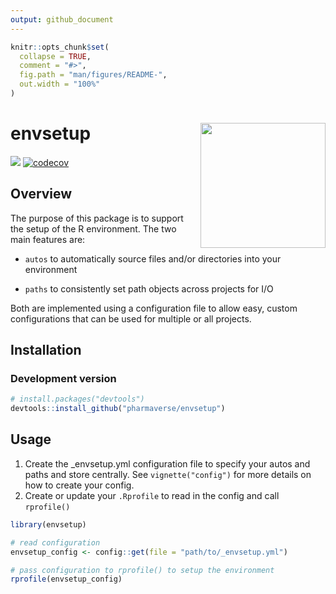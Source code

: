 ```yaml
---
output: github_document
---
```


<!-- README.md is generated from README.Rmd. Please edit that file -->

```r
knitr::opts_chunk$set(
  collapse = TRUE,
  comment = "#>",
  fig.path = "man/figures/README-",
  out.width = "100%"
)
```

# envsetup <img src='man/figures/logo.png' align="right" height="200" style="float:right; height:200px;" />


<!-- badges: start -->

[<img src="http://pharmaverse.org/shields/envsetup.svg">](https://pharmaverse.org)
<!-- [![CRAN status](https://www.r-pkg.org/badges/version/envsetup)](https://CRAN.R-project.org/package=envsetup) -->
[![codecov](https://codecov.io/gh/pharmaverse/envsetup/branch/main/graph/badge.svg)](https://app.codecov.io/gh/pharmaverse/envsetup?branch=main)

<!-- badges: end -->

## Overview

The purpose of this package is to support the setup of the R environment.  The two main features are:


-   `autos` to automatically source files and/or directories into your environment

-   `paths` to consistently set path objects across projects for I/O

Both are implemented using a configuration file to allow easy, custom configurations that can be used for multiple or all projects.


## Installation

### Development version

```r
# install.packages("devtools")
devtools::install_github("pharmaverse/envsetup")
```


## Usage

1.  Create the _envsetup.yml configuration file to specify your autos and paths and store centrally. See `vignette("config")` for more details on how to create your config.
2.  Create or update your `.Rprofile` to read in the config and call `rprofile()`

```r
library(envsetup)

# read configuration
envsetup_config <- config::get(file = "path/to/_envsetup.yml")

# pass configuration to rprofile() to setup the environment
rprofile(envsetup_config)
```
